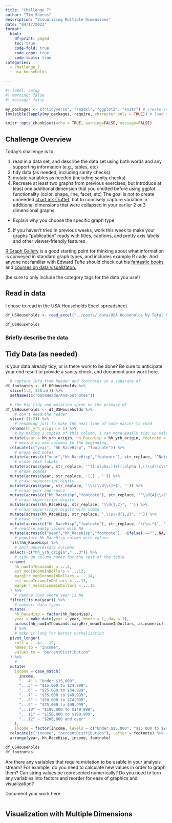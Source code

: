 ```yaml
---
title: "Challenge 7"
author: "Tim Shores"
description: "Visualizing Multiple Dimensions"
date: "04/17/2022"
format:
  html:
    df-print: paged
    toc: true
    code-fold: true
    code-copy: true
    code-tools: true
categories:
  - challenge_7
  - usa_households

---
```


```r
#| label: setup
#| warning: false
#| message: false

my_packages <- c("tidyverse", "readxl", "ggplot2", "knitr") # create vector of packages
invisible(lapply(my_packages, require, character.only = TRUE)) # load multiple packages

knitr::opts_chunk$set(echo = TRUE, warning=FALSE, message=FALSE)
```

## Challenge Overview

Today's challenge is to:

1)  read in a data set, and describe the data set using both words and any supporting information (e.g., tables, etc)
2)  tidy data (as needed, including sanity checks)
3)  mutate variables as needed (including sanity checks)
4)  Recreate at least two graphs from previous exercises, but introduce at least one additional dimension that you omitted before using ggplot functionality (color, shape, line, facet, etc) The goal is not to create unneeded [chart ink (Tufte)](https://www.edwardtufte.com/tufte/), but to concisely capture variation in additional dimensions that were collapsed in your earlier 2 or 3 dimensional graphs.
   - Explain why you choose the specific graph type
5) If you haven't tried in previous weeks, work this week to make your graphs "publication" ready with titles, captions, and pretty axis labels and other viewer-friendly features

[R Graph Gallery](https://r-graph-gallery.com/) is a good starting point for thinking about what information is conveyed in standard graph types, and includes example R code. And anyone not familiar with Edward Tufte should check out his [fantastic books](https://www.edwardtufte.com/tufte/books_vdqi) and [courses on data visualizaton.](https://www.edwardtufte.com/tufte/courses)

(be sure to only include the category tags for the data you use!)

## Read in data

I chose to read in the USA Households Excel spreadsheet.

```r

df_USHouseholds <- read_excel("../posts/_data/USA Households by Total Money Income, Race, and Hispanic Origin of Householder 1967 to 2019.xlsx", na = "N") # the Excel workbook has one worksheet to read in. Empty values are represented by cells with character "N".

df_USHouseholds

```

### Briefly describe the data

## Tidy Data (as needed)

Is your data already tidy, or is there work to be done? Be sure to anticipate your end result to provide a sanity check, and document your work here.

```r

  # capture info from header and footnotes in a separate df
df_footnotes <- df_USHouseholds %>%
  slice(1:2, 358:n()) %>%
  setNames(c("dataHeaderAndFootnotes"))

  # the big tidy and mutation spree on the primary df
df_USHouseholds <- df_USHouseholds %>%
    # don't need the header
  slice(-(1:2)) %>%
    # renaming just to make the next line of code easier to read
  rename(hh_yrh_origin = 1) %>%
    # by making 3 copies of this column, I can more easily tidy up values
  mutate(year = hh_yrh_origin, hh_RaceHisp = hh_yrh_origin, footnote = hh_yrh_origin) %>%
    # moving my new columns to the beginning
  relocate(c("year", "hh_RaceHisp", "footnote")) %>%
    # erase end notes
  mutate(across(c("year","hh_RaceHisp","footnote"), str_replace, '^Note:.+$|^Source:.+$|^N\\s.+$|^\\d{1,2}\\s.+$', '')) %>%
    # erase text labels
  mutate(across(year, str_replace, '^[[:alpha:]]+[[:alpha:],()\\d\\s\\\\]+$', '')) %>%
    # erase commas
  mutate(across(year, str_replace, '[,]', '')) %>%
    # erase superscript digits
  mutate(across(year, str_replace, '\\s[\\d\\s]+$', '')) %>%
    # erase year and space
  mutate(across(c("hh_RaceHisp","footnote"), str_replace, "^\\d{4}\\s?", '')) %>%
    # erase superscript digits
  mutate(across(hh_RaceHisp, str_replace, "\\d{1,2}", '')) %>%
    # erase superscript digits with comma
  mutate(across(hh_RaceHisp, str_replace, ",\\s\\d{1,2}", '')) %>%
    # erase \r\n
  mutate(across(c("hh_RaceHisp","footnote"), str_replace, "\r\n.*$", '')) %>%
    # replace empty values with NA
  mutate(across(c("year","hh_RaceHisp","footnote"), ~ifelse(.=="", NA, as.character(.)))) %>%
    # populate hh_RaceHisp column with values
  fill(hh_RaceHisp) %>%
    # omit unnecessary columns
  select(-c("hh_yrh_origin","...3")) %>%
    # tidy up column names for the rest of the table
  rename(
    hh_numInThousands = ...2,
    est_medIncomeInDollars = ...13,
    margErr_medIncomeInDollars = ...14,
    est_meanIncomeInDollars = ...15,
    margErr_meanIncomeInDollars = ...16
  ) %>%
    # remove rows where year is NA
  filter(!is.na(year)) %>%
    # convert data types
  mutate(
    hh_RaceHisp = factor(hh_RaceHisp),
    year = make_date(year = year, month = 1, day = 1),
    across(hh_numInThousands:margErr_meanIncomeInDollars, as.numeric)
    ) %>%
    # make it long for better normalization
  pivot_longer(
    cols = ...4:...12,
    names_to = "income",
    values_to = "percentDistribution"
  ) %>%
    # 
  mutate(
    income = case_match(
      income,
      "...4" ~ "Under $15,000",
      "...5" ~ "$15,000 to $24,999",
      "...6" ~ "$25,000 to $34,999",
      "...7" ~ "$35,000 to $49,999",
      "...8" ~ "$50,000 to $74,999",
      "...9" ~ "$75,000 to $99,999",
      "...10" ~ "$100,000 to $149,999",
      "...11" ~ "$150,000 to $199,999",
      "...12" ~ "$200,000 and over"
    ),
    income = factor(income, levels = c("Under $15,000", "$15,000 to $24,999", "$25,000 to $34,999", "$35,000 to $49,999", "$50,000 to $74,999", "$75,000 to $99,999", "$100,000 to $149,999", "$150,000 to $199,999", "$200,000 and over"))) %>%
  relocate(c("income", "percentDistribution"), .after = footnote) %>%
  arrange(year, hh_RaceHisp, income, footnote)

df_USHouseholds
df_footnotes

```

Are there any variables that require mutation to be usable in your analysis stream? For example, do you need to calculate new values in order to graph them? Can string values be represented numerically? Do you need to turn any variables into factors and reorder for ease of graphics and visualization?

Document your work here.

```r

```

## Visualization with Multiple Dimensions


